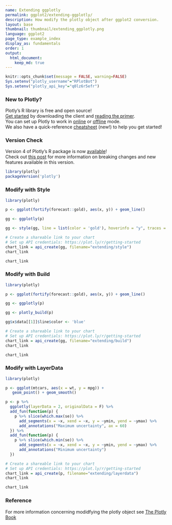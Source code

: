 ```yaml
---
name: Extending ggplotly
permalink: ggplot2/extending-ggplotly/
description: How modify the plotly object after ggplot2 conversion.
layout: base
thumbnail: thumbnail/extending_ggplotly.png
language: ggplot2
page_type: example_index
display_as: fundamentals
order: 1
output:
  html_document:
    keep_md: true
---
```


```r
knitr::opts_chunk$set(message = FALSE, warning=FALSE)
Sys.setenv("plotly_username"="RPlotBot")
Sys.setenv("plotly_api_key"="q0lz6r5efr")
```

### New to Plotly?

Plotly's R library is free and open source!<br>
[Get started](https://plot.ly/r/getting-started/) by downloading the client and [reading the primer](https://plot.ly/r/getting-started/).<br>
You can set up Plotly to work in [online](https://plot.ly/r/getting-started/#hosting-graphs-in-your-online-plotly-account) or [offline](https://plot.ly/r/offline/) mode.<br>
We also have a quick-reference [cheatsheet](https://images.plot.ly/plotly-documentation/images/r_cheat_sheet.pdf) (new!) to help you get started!

### Version Check

Version 4 of Plotly's R package is now [available](https://plot.ly/r/getting-started/#installation)!<br>
Check out [this post](http://moderndata.plot.ly/upgrading-to-plotly-4-0-and-above/) for more information on breaking changes and new features available in this version.

```r
library(plotly)
packageVersion('plotly')
```

### Modify with Style

```r
library(plotly)

p <- ggplot(fortify(forecast::gold), aes(x, y)) + geom_line()

gg <- ggplotly(p)

gg <- style(gg, line = list(color = 'gold'), hoverinfo = "y", traces = 1)

# Create a shareable link to your chart
# Set up API credentials: https://plot.ly/r/getting-started
chart_link = api_create(gg, filename="extending/style")
chart_link
```

``` r
chart_link
```

### Modify with Build

```r
library(plotly)

p <- ggplot(fortify(forecast::gold), aes(x, y)) + geom_line()

gg <- ggplotly(p)

gg <- plotly_build(p)

gg$x$data[[1]]$line$color <- 'blue'

# Create a shareable link to your chart
# Set up API credentials: https://plot.ly/r/getting-started
chart_link = api_create(gg, filename="extending/build")
chart_link
```

``` r
chart_link
```

### Modify with LayerData

```r
library(plotly)

p <- ggplot(mtcars, aes(x = wt, y = mpg)) +
   geom_point() + geom_smooth()

p <- p %>%
  ggplotly(layerData = 2, originalData = F) %>%
  add_fun(function(p) {
    p %>% slice(which.max(se)) %>%
      add_segments(x = ~x, xend = ~x, y = ~ymin, yend = ~ymax) %>%
      add_annotations("Maximum uncertainty", ax = 60)
  }) %>%
  add_fun(function(p) {
    p %>% slice(which.min(se)) %>%
      add_segments(x = ~x, xend = ~x, y = ~ymin, yend = ~ymax) %>%
      add_annotations("Minimum uncertainty")
  })

# Create a shareable link to your chart
# Set up API credentials: https://plot.ly/r/getting-started
chart_link = api_create(p, filename="extending/layerdata")
chart_link
```

``` r
chart_link
```

### Reference
For more information concerning modidfying the plotly object see [The Plotly Book](https://plotly-book.cpsievert.me/extending-ggplotly.html)